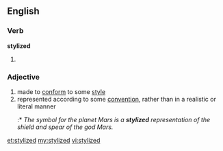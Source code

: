 ==English==

===Verb===
'''stylized'''

# {{past of|stylize}}

===Adjective===
{{en-adj}}
# made to [[conform]] to some [[style]]
# represented according to some [[convention]], rather than in a realistic or literal manner
#:* ''The symbol for the planet Mars is a '''stylized''' representation of the shield and spear of the god Mars.''

[[et:stylized]]
[[my:stylized]]
[[vi:stylized]]